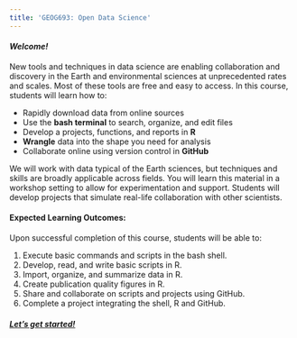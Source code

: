 ```yaml
---
title: 'GEOG693: Open Data Science'
---
```

    
#### _Welcome!_

New tools and techniques in data science are enabling collaboration and discovery in the Earth and environmental sciences at unprecedented rates and scales. Most of these tools are free and easy to access. In this course, students will learn how to:  

* Rapidly download data from online sources  
*	Use the __bash terminal__ to search, organize, and edit files  
*	Develop a projects, functions, and reports in __R__   
* __Wrangle__ data into the shape you need for analysis  
*	Collaborate online using version control in __GitHub__  

We will work with data typical of the Earth sciences, but techniques and skills are broadly applicable across fields.  You will learn this material in a workshop setting to allow for experimentation and support.  Students will develop projects that simulate real-life collaboration with other scientists.

#### Expected Learning Outcomes:   
Upon successful completion of this course, students will be able to:  

1.	Execute basic commands and scripts in the bash shell.  
2.  Develop, read, and write basic scripts in R.  
3.	Import, organize, and summarize data in R.
4.	Create publication quality figures in R.
5.	Share and collaborate on scripts and projects using GitHub.
6.	Complete a project integrating the shell, R and GitHub.

#### [_Let's get started!_](./CourseOutline.html)

